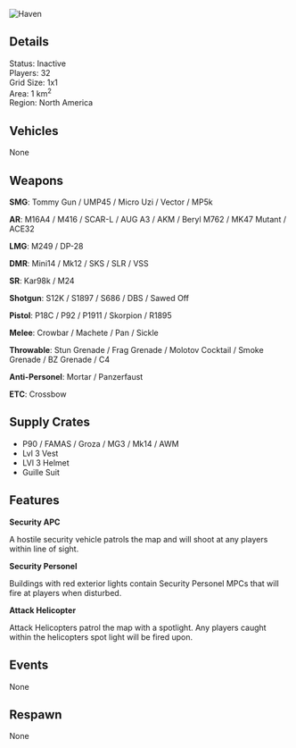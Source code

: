 ![Haven](/img/maps/Haven_Main_High_Res.webp)

## Details

Status: Inactive  
Players: 32  
Grid Size: 1x1  
Area: 1 km<sup>2</sup>    
Region: North America  

## Vehicles

None  

## Weapons

**SMG**: Tommy Gun / UMP45 / Micro Uzi / Vector / MP5k  

**AR**: M16A4 / M416 / SCAR-L / AUG A3 / AKM / Beryl M762 / MK47 Mutant / ACE32  

**LMG**: M249 / DP-28  

**DMR**: Mini14 / Mk12 / SKS / SLR / VSS  

**SR**: Kar98k / M24

**Shotgun**: S12K / S1897 / S686 / DBS / Sawed Off  

**Pistol**: P18C / P92 / P1911 / Skorpion / R1895  

**Melee**: Crowbar / Machete / Pan / Sickle  

**Throwable**: Stun Grenade / Frag Grenade / Molotov Cocktail / Smoke Grenade / BZ Grenade / C4  

**Anti-Personel**: Mortar / Panzerfaust  

**ETC**: Crossbow  

## Supply Crates

- P90 / FAMAS / Groza / MG3 / Mk14 / AWM
- Lvl 3 Vest
- LVl 3 Helmet
- Guille Suit 

## Features

**Security APC**  

A hostile security vehicle patrols the map and will shoot at any players within line of sight. 

**Security Personel**  

Buildings with red exterior lights contain Security Personel MPCs that will fire at players when disturbed.  

**Attack Helicopter**  

Attack Helicopters patrol the map with a spotlight. Any players caught within the helicopters spot light will be fired upon.  

## Events

None  

## Respawn

None  